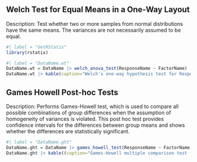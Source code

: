 
## Welch Test for Equal Means in a One-Way Layout

Description: Test whether two or more samples from normal distributions have the same means. The variances are not necessarily assumed to be equal.

```r
#| label = "GetRStatix"
library(rstatix)
```


```r
#| label = "DataName.wt"
DataName.wt = DataName |> welch_anova_test(ResponseName ~ FactorName)
DataName.wt |> kable(caption="Welch's one-way hypothesis test for ResponseName grouped by FactorName.")
```

## Games Howell Post-hoc Tests

Description: Performs Games-Howell test, which is used to compare all possible combinations of group differences when the assumption of homogeneity of variances is violated. This post hoc test provides confidence intervals for the differences between group means and shows whether the differences are statistically significant.


```r
#| label = "DataName.ght"
DataName.ght = DataName |> games_howell_test(ResponseName ~ FactorName)
DataName.ght |> kable((caption="Games-Howell multiple comparison test for ResponseName disaggregated by FactorName.")
```

